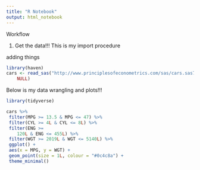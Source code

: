 ```yaml
---
title: "R Notebook"
output: html_notebook
---
```

Workflow

1. Get the data!!!
This is my import procedure

adding things

```r
library(haven)
cars <- read_sas("http://www.principlesofeconometrics.com/sas/cars.sas7bdat", 
    NULL)

```

Below is my data wrangling and plots!!!

```r

library(tidyverse)

cars %>%
 filter(MPG >= 13.5 & MPG <= 47) %>%
 filter(CYL >= 4L & CYL <= 8L) %>%
 filter(ENG >= 
    120L & ENG <= 455L) %>%
 filter(WGT >= 2019L & WGT <= 5140L) %>%
 ggplot() +
 aes(x = MPG, y = WGT) +
 geom_point(size = 1L, colour = "#0c4c8a") +
 theme_minimal()
```

